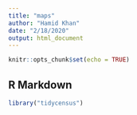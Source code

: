 ```yaml
---
title: "maps"
author: "Hamid Khan"
date: "2/18/2020"
output: html_document
---
```


```r
knitr::opts_chunk$set(echo = TRUE)
```

## R Markdown

```r

library("tidycensus")

```